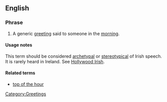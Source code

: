 ==English==

===Phrase===
{{infl|en|noun|head=[[top]] of the [[morning]]|}}

# {{Ireland|idiomatic}} {{American|archaic}} A generic [[greeting]] said to someone in the [[morning]].

====Usage notes====
This term should be considered [[archetypal]] or [[stereotypical]] of Irish speech.  It is rarely heard in Ireland. See [[Hollywood Irish]].

====Related terms====
* [[top of the hour]]

[[Category:Greetings]]